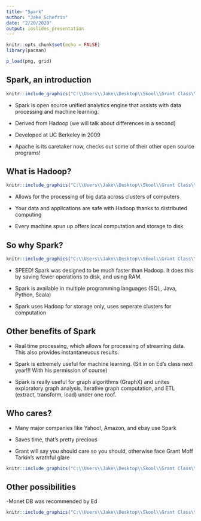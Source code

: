 ```yaml
---
title: "Spark"
author: "Jake Schefrin"
date: "2/20/2020"
output: ioslides_presentation
---
```


```r
knitr::opts_chunk$set(echo = FALSE)
library(pacman)

p_load(png, grid)


```

## Spark, an introduction
```r
knitr::include_graphics("C:\\Users\\Jake\\Desktop\\Skool\\Grant Class\\presentations\\18-jake_schefrin_spark_files\\figure-html\\spark_logo_2x.png")
```

- Spark is open source unified analytics engine that assists with data processing and machine learning.

- Derived from Hadoop (we will talk about differences in a second)

- Developed at UC Berkeley in 2009

- Apache is its caretaker now, checks out some of their other open source programs!

## What is Hadoop?

```r
knitr::include_graphics("C:\\Users\\Jake\\Desktop\\Skool\\Grant Class\\presentations\\18-jake_schefrin_spark_files\\figure-html\\hadoop.jpg")

```

- Allows for the processing of big data across clusters of computers 

- Your data and applications are safe with Hadoop thanks to distributed computing

- Every machine spun up offers local computation and storage to disk

## So why Spark?

```r
knitr::include_graphics("C:\\Users\\Jake\\Desktop\\Skool\\Grant Class\\presentations\\18-jake_schefrin_spark_files\\figure-html\\speed.jpg")
```

- SPEED! Spark was designed to be much faster than Hadoop. It does this by saving fewer operations to disk, and using RAM.

- Spark is available in multiple programming languages (SQL, Java, Python, Scala)

- Spark uses Hadoop for storage only, uses seperate clusters for computation

## Other benefits of Spark

- Real time processing, which allows for processing of streaming data. This also provides instantaneuous results.

- Spark is extremely useful for machine learning. (Sit in on Ed's class next year!!! With his permission of course)

- Spark is really useful for graph algorithms (GraphX) and unites exploratory graph analysis, iterative graph computation, and ETL (extract, transform, load) under one roof.

## Who cares?

- Many major companies like Yahoo!, Amazon, and ebay use Spark

- Saves time, that's pretty precious

- Grant will say you should care so you should, otherwise face Grant Moff Tarkin's wrathful glare

```r
knitr::include_graphics("C:\\Users\\Jake\\Desktop\\Skool\\Grant Class\\presentations\\18-jake_schefrin_spark_files\\figure-html\\tarkin.jpg")

```

## Other possibilities

-Monet DB was recommended by Ed

``` r

knitr::include_graphics("C:\\Users\\Jake\\Desktop\\Skool\\Grant Class\\presentations\\18-jake_schefrin_spark_files\\figure-html\\monetdb.png")
```

